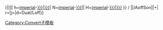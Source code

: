 {{convert/{{{2}}}/AoffSon|{{{1}}}|{{{3}}}|
n=[[Imperial units|imperial]]-[[{{{t|{{{n}}}}}}|{{{n}}}]]|
h=[[Imperial units|imperial]]-[[{{{t|{{{n}}}}}}|{{{h|{{{n}}}}}}]]|
N=[[Imperial units|imperial]]-[[{{{t|{{{n}}}}}}|{{{n}}}]]|
H=[[Imperial units|imperial]]-[[{{{t|{{{n}}}}}}|{{{h|{{{n}}}}}}]]<!--
--endconvert/{2}/AoffSon-->}} / <!--
-->{{convert/{{#ifeq:{{{4}}}|def|{{{o|}}}|{{{4}}}}}<!--endifeq--
-->|{{{1}}}|{{{2}}}/AoffSon|{{{3}}}|{{{s}}}+{{{b}}}|<!--
-->r={{{r}}}|j={{{j}}}|d=Dual/Loff}}<noinclude>
[[Category:Convert子模板]]
</noinclude>